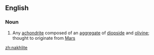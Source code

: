 ==English==

===Noun===
{{en-noun}}

# Any [[achondrite]] composed of an [[aggregate]] of [[diopside]] and [[olivine]]; thought to originate from [[Mars]]

[[zh:nakhlite]]